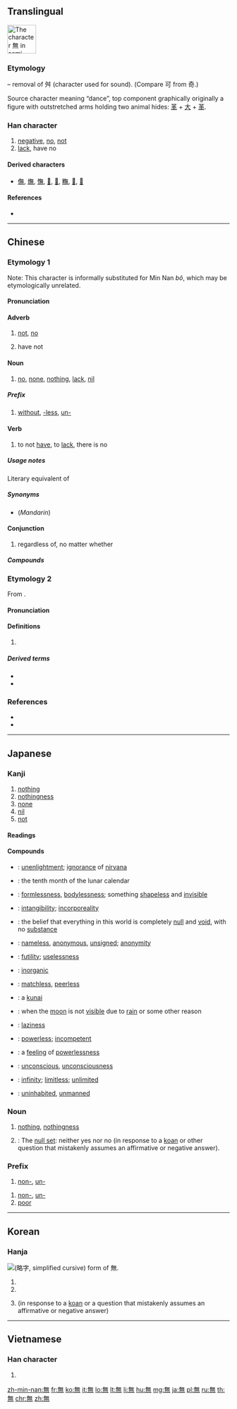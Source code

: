 ==Translingual==
{{stroke order|type=cursive}}
[[Image:無-still.svg|right|frame|65px|The character 無 in semi-cursive script.]]
{{wikipedia}}

===Etymology===
{{Han etyl}}
{{Han simp|舞|f=舛|t=&nbsp;}} – removal of 舛 (character used for sound). (Compare 可 from 奇.)

Source character meaning “dance”, top component graphically originally a figure with outstretched arms holding two animal hides: [[革]] + [[大]] + [[革]].

===Han character===
{{Han char|rn=86|rad=火|as=08|sn=12|four=80331|canj=OTF}}

# [[negative]], [[no]], [[not]]
# [[lack]], have no

====Derived characters====
* [[㒇]], [[㷻]], [[憮]], [[𠓺]], [[𤏠]], [[𥼣]], [[𨖴]], [[𨶭]]

====References====
* {{Han ref|kx=0673.260|dkj=19113|dj=1081.240|hdz=32211.150|uh=7121|ud=28961|bh=B54C|bd=46412}}

----

==Chinese==
{{zh-forms|s=无}}

===Etymology 1===
Note: This character is informally substituted for Min Nan ''bô'', which may be etymologically unrelated.

====Pronunciation====
{{zh-pron
|m=wú
|c=mou4
|h=pfs=vù
|mn=bô/bû
|w=
|mc=y
|oc=y
|ma=Zh-wú.ogg
|mna=Taiwanese-The_Vowel_o.ogg
|cat=adverb,noun,prefixes,verb,conjunction
}}

====Adverb====
{{zh-adv}}

# [[not]], [[no]]
#: {{zh-usex|無可|can't}}
# {{lb|zh|Min Nan}} have not
#: {{zh-usex|我 無 共 伊 講。|tr=Goá '''bô''' kā i kóng.|I '''didn't''' tell him.|MN}}

====Noun====
{{zh-noun}}

# [[no]], [[none]], [[nothing]], [[lack]], [[nil]]
#: {{zh-usex|我 無 求 於 你。|I want nothing from you.}}
#: {{zh-usex|從.無.到.有|start from nothing, from scratch}}

=====Prefix=====
{{zh-pref}}

# [[without]], [[-less]], [[un-]]
#: {{zh-usex|無情|heartless}}
#: {{zh-usex|無理|unreasonable}}
#: {{zh-usex|無邊|unlimited}}

====Verb====
{{zh-verb}}

# {{lb|zh|literary|Min Nan}} to not [[have]], to [[lack]], there is no
#: {{zh-usex|天空 無 雲。|tr=tiānkōng wú yún.|There is no cloud in the sky.}}
#: {{zh-usex|我 無 零星錢。|tr=Goá '''bô''' lân-san-chîⁿ.|I '''don't have''' any change.|MN}}

=====Usage notes=====
Literary equivalent of {{zh-l|沒有}}

=====Synonyms=====
* (''Mandarin'') {{zh-l|沒有}}

====Conjunction====
{{zh-con}}

# regardless of, no matter whether

=====Compounds=====
{{der5
|{{zh-l|無我}}
|{{zh-l|無比}}
|{{zh-l|無裨}}
|{{zh-l|無邊}}
|{{zh-l|無柄葉}}
|{{zh-l|無病呻吟}}
|{{zh-l|無補}}
|{{zh-l|無不}}
|{{zh-l|無猜}}
|{{zh-l|無才}}
|{{zh-l|無產階級}}
|{{zh-l|無產階級文化大革命}}
|{{zh-l|無產階級專政}}
|{{zh-l|無產者}}
|{{zh-l|無常}}
|{{zh-l|無償}}
|{{zh-l|無成}}
|{{zh-l|無恥}}
|{{zh-l|無出其右}}
|{{zh-l|無處存身}}
|{{zh-l|無從}}
|{{zh-l|無大無小}}
|{{zh-l|無道}}
|{{zh-l|無敵}}
|{{zh-l|無底}}
|{{zh-l|無底洞}}
|{{zh-l|無地自容}}
|{{zh-l|無的放矢}}
|{{zh-l|無冬歷夏}}, {{zh-l|無冬無夏}}
|{{zh-l|無動於衷}}, {{zh-l|無動於中}}
|{{zh-l|無獨有偶}}
|{{zh-l|無度}}
|{{zh-l|無端}}
|{{zh-l|無惡不作}}
|{{zh-l|無法}}
|{{zh-l|無法無天}}
|{{zh-l|無方}}
|{{zh-l|無妨}}
|{{zh-l|無非}}
|{{zh-l|無風}}
|{{zh-l|無風不起浪}}
|{{zh-l|無縫鋼管}}
|{{zh-l|無干}}
|{{zh-l|無功受祿}}
|{{zh-l|無辜}}
|{{zh-l|無故}}
|{{zh-l|無怪}}
|{{zh-l|無關}}
|{{zh-l|無關宏旨}}
|{{zh-l|無關緊要}}
|{{zh-l|無關痛癢}}
|{{zh-l|無官一身輕}}
|{{zh-l|無軌電車}}
|{{zh-l|無害}}
|{{zh-l|無核}}
|{{zh-l|無核國家}}
|{{zh-l|無恆}}
|{{zh-l|無後}}
|{{zh-l|無後坐力炮}}
|{{zh-l|無花果}}
|{{zh-l|無華}}
|{{zh-l|無話不說}}
|{{zh-l|無話可說}}
|{{zh-l|無機}}
|{{zh-l|無機肥料}}
|{{zh-l|無機合成}}
|{{zh-l|無機化合物}}
|{{zh-l|無機化學}}
|{{zh-l|無機酸}}
|{{zh-l|無機物}}
|{{zh-l|無機鹽}}
|{{zh-l|無稽}}
|{{zh-l|無及}}
|{{zh-l|無幾}}
|{{zh-l|無脊椎動物}}
|{{zh-l|無計可施}}
|{{zh-l|無記名投票}}
|{{zh-l|無際}}
|{{zh-l|無濟於事}}
|{{zh-l|無家可歸}}
|{{zh-l|無價之寶}}
|{{zh-l|無堅不摧}}
|{{zh-l|無間}}
|{{zh-l|無疆}}
|{{zh-l|無盡}}
|{{zh-l|無盡無休}}
|{{zh-l|無精打采}}
|{{zh-l|無拘無束}}
|{{zh-l|無可比擬}}
|{{zh-l|無可非議}}
|{{zh-l|無可奉告}}
|{{zh-l|無可厚非}}
|{{zh-l|無可諱言}}
|{{zh-l|無可救藥}}
|{{zh-l|無可奈何}}
|{{zh-l|無可奈何花落去}}
|{{zh-l|無可無不可}}
|{{zh-l|無可爭辯}}
|{{zh-l|無可置疑}}
|{{zh-l|無孔不人}}
|{{zh-l|無愧}}
|{{zh-l|無賴}}
|{{zh-l|無禮}}
|{{zh-l|無理}}
|{{zh-l|無理方程}}
|{{zh-l|無理根}}
|{{zh-l|無理函數}}
|{{zh-l|無理強辯}}
|{{zh-l|無理取鬧}}
|{{zh-l|無理式}}
|{{zh-l|無理數}}
|{{zh-l|無力}}
|{{zh-l|無立錐之地}}
|{{zh-l|無量}}
|{{zh-l|無聊}}
|{{zh-l|無聊賴}}
|{{zh-l|無路可走}}
|{{zh-l|無論}}
|{{zh-l|無論如何}}
|{{zh-l|無米之炊}}
|{{zh-l|無冕之王}}
|{{zh-l|無名}}
|{{zh-l|無名氏}}
|{{zh-l|無名小卒}}
|{{zh-l|無名英雄}}
|{{zh-l|無名指}}
|{{zh-l|無明火}}, {{zh-l|無名火}}
|{{zh-l|無奈}}
|{{zh-l|無奈何}}
|{{zh-l|無能}}
|{{zh-l|無能為力}}
|{{zh-l|無匹}}
|{{zh-l|無期徒刑}}
|{{zh-l|無奇不有}}
|{{zh-l|無牽無掛}}
|{{zh-l|無前}}
|{{zh-l|無巧不成書}}
|{{zh-l|無親無故}}
|{{zh-l|無情}}
|{{zh-l|無情無義}}
|{{zh-l|無窮}}
|{{zh-l|無窮大}}
|{{zh-l|無窮無盡}}
|{{zh-l|無窮小}}
|{{zh-l|無趣}}
|{{zh-l|無權}}
|{{zh-l|無缺}}
|{{zh-l|無人}}
|{{zh-l|無人售票}}
|{{zh-l|無人問津}}
|{{zh-l|無日}}
|{{zh-l|無傷大雅}}
|{{zh-l|無上}}
|{{zh-l|無涉}}
|{{zh-l|無神論}}
|{{zh-l|無聲}}
|{{zh-l|無聲片}}, {{zh-l|無聲片兒}}
|{{zh-l|無聲無息}}
|{{zh-l|無聲無臭}}
|{{zh-l|無繩電話}}
|{{zh-l|無時無刻}}
|{{zh-l|無視}}
|{{zh-l|無事不登三寶殿}}
|{{zh-l|無事忙}}
|{{zh-l|無事生非}}
|{{zh-l|無殊}}
|{{zh-l|無數}}
|{{zh-l|無雙}}
|{{zh-l|無霜期}}
|{{zh-l|無私}}
|{{zh-l|無私有弊}}
|{{zh-l|無酸硫}}
|{{zh-l|無算}}
|{{zh-l|無損}}
|{{zh-l|無所不包}}
|{{zh-l|無所不可}}
|{{zh-l|無所不能}}
|{{zh-l|無所不為}}
|{{zh-l|無所不用其極}}
|{{zh-l|無所不有}}
|{{zh-l|無所不在}}
|{{zh-l|無所不知}}
|{{zh-l|無所措手足}}
|{{zh-l|無所事事}}
|{{zh-l|無所適從}}
|{{zh-l|無所畏懼}}
|{{zh-l|無所謂}}
|{{zh-l|無所用心}}
|{{zh-l|無所作為}}
|{{zh-l|無他}}
|{{zh-l|無題}}
|{{zh-l|無條件}}
|{{zh-l|無條件刺激}}
|{{zh-l|無條件反射}}
|{{zh-l|無痛分娩}}
|{{zh-l|無頭案}}
|{{zh-l|無往不利}}
|{{zh-l|無往不勝}}
|{{zh-l|無妄之災}}
|{{zh-l|無望}}
|{{zh-l|無微不至}}
|{{zh-l|無為}}
|{{zh-l|無味}}
|{{zh-l|無畏}}
|{{zh-l|無謂}}
|{{zh-l|無……無……}}
|{{zh-l|無物}}
|{{zh-l|無誤}}
|{{zh-l|無息貸款}}
|{{zh-l|無隙可乘}}
|{{zh-l|無瑕}}
|{{zh-l|無暇}}
|{{zh-l|無下箸處}}
|{{zh-l|無限}}
|{{zh-l|無限大}}
|{{zh-l|無限公司}}
|{{zh-l|無限期}}
|{{zh-l|無限小}}
|{{zh-l|無線電}}
|{{zh-l|無線電報導}}
|{{zh-l|無線電波}}
|{{zh-l|無線電傳真}}
|{{zh-l|無線電電子學}}
|{{zh-l|無線電發射機}}
|{{zh-l|無線電話}}
|{{zh-l|無線電視}}
|{{zh-l|無線電收音機}}
|{{zh-l|無線電臺}}
|{{zh-l|無線電通信}}
|{{zh-l|無效}}
|{{zh-l|無邪}}
|{{zh-l|無懈可擊}}
|{{zh-l|無心}}
|{{zh-l|無形}}
|{{zh-l|無形中}}
|{{zh-l|無形資本}}
|{{zh-l|無性}}
|{{zh-l|無性生殖}}
|{{zh-l|無性雜交}}
|{{zh-l|無休止}}
|{{zh-l|無須}}
|{{zh-l|無需}}
|{{zh-l|無涯}}
|{{zh-l|無煙火藥}}
|{{zh-l|無煙煤}}
|{{zh-l|無言以對}}
|{{zh-l|無恙}}
|{{zh-l|無業}}
|{{zh-l|無業遊民}}
|{{zh-l|無依無靠}}
|{{zh-l|無遺}}
|{{zh-l|無疑}}
|{{zh-l|無以復加}}
|{{zh-l|無異}}
|{{zh-l|無益}}
|{{zh-l|無意}}
|{{zh-l|無意識}}
|{{zh-l|無垠}}
|{{zh-l|無影燈}}
|{{zh-l|無影無蹤}}
|{{zh-l|無用}}
|{{zh-l|無用功}}
|{{zh-l|無憂無慮}}
|{{zh-l|無餘}}
|{{zh-l|無與倫比}}
|{{zh-l|無冤無仇}}
|{{zh-l|無援}}
|{{zh-l|無緣}}
|{{zh-l|無緣無故}}
|{{zh-l|無債一身輕}}
|{{zh-l|無政府主義}}
|{{zh-l|無知}}
|{{zh-l|無止境}}
|{{zh-l|無中生有}}
|{{zh-l|無助於}}
|{{zh-l|無著}}
|{{zh-l|無籽果實}}
|{{zh-l|無足輕重}}
|{{zh-l|無阻}}
|{{zh-l|無罪}}
|{{zh-l|無坐力炮}}
|{{zh-l|無源之水，無本之木}}
}}

===Etymology 2===
From {{etyl|sa|zh}} {{m|sa|नमस्|tr=namas}}.

====Pronunciation====
{{zh-pron
|m=mó
|c=mo4
|h=pfs=mò
|cat=
}}

====Definitions====
{{zh-hanzi}}

# {{only used in|南無|lang=zh}}

=====Derived terms=====
* {{zh-l|南無}}
* {{zh-l|南無阿彌陀佛}}

===References===
* {{thcwd|8589}}
* {{R:twedu|A02416}}

----

==Japanese==

===Kanji===
{{ja-kanji|grade=4|rs=火08}}

# [[nothing]]
# [[nothingness]]
# [[none]]
# [[nil]]
# [[not]]

====Readings====
{{ja-readings
|goon=[[む]] (mu)
|kanon=[[ぶ]] (bu)
|toon=[[も]] (mo)
|kun=[[ない|な.い]] ([[無い]], na.i)
}}

====Compounds====
{{der-top|Compounds}}
* {{ja-r|無明|むみょう}}: [[unenlightment]]; [[ignorance]] of [[nirvana]]
* {{ja-r|神無月|かんなづき}}: {{qualifier|archaic}} the tenth month of the lunar calendar
* {{ja-r|無形|むぎょう}}: [[formlessness]], [[bodylessness]]; something [[shapeless]] and [[invisible]]
* {{ja-r|無形|むけい}}: [[intangibility]]; [[incorporeality]]
* {{ja-r|無見|むけん}}: the belief that everything in this world is completely [[null]] and [[void]], with no [[substance]]
* {{ja-r|無名|むめい}}: [[nameless]], [[anonymous]], [[unsigned]]; [[anonymity]]
* {{ja-r|無用|むよう}}: [[futility]]; [[uselessness]]
* {{ja-r|無機|むき}}: [[inorganic]]
{{der-mid}}
* {{ja-r|無双|むそう}}: [[matchless]], [[peerless]]
* {{ja-r|苦無|くない}}: a [[kunai#Japanese|kunai]]
* {{ja-r|無月|むげつ}}: when the [[moon]] is not [[visible]] due to [[rain]] or some other reason
* {{ja-r|無精|ぶしょう}}: [[laziness]]
* {{ja-r|無力|むりょく}}: [[powerless]]; [[incompetent]]
* {{ja-r|無力感|むりょくかん}}: a [[feeling]] of [[powerlessness]]
* {{ja-r|無意識|むいしき}}: [[unconscious]], [[unconsciousness]]
* {{ja-r|無限|むげん}}: [[infinity]]; [[limitless]]; [[unlimited]]
* {{ja-r|無人|ぶにん}}: [[uninhabited]], [[unmanned]]
{{der-bottom}}

{{ja-kanjitab|yomi=o|む}}

===Noun===
{{ja-noun|む}}

# [[nothing]], [[nothingness]]
# {{label|ja|Buddhism|sort=む}}: The [[null set]]: neither yes nor no (in response to a [[koan]] or other question that mistakenly assumes an affirmative or negative answer).

===Prefix===
{{ja-pos|む|prefix}}

# [[non-]], [[un-]]

{{ja-pos|ぶ|prefix}}

# [[non-]], [[un-]]
# [[poor]]

----

==Korean==

===Hanja===
[[File:Eopseul mu yakja.png|thumb|{{w|Yakja}} ([[略字#Korean|略字]], simplified cursive) form of 無.]]
{{ko-hanja|hangeul=무|eumhun=|rv=mu|mr=mu|y=mu}}

# {{ko-inline|무|mu|[[nothing]]}}
# {{ko-inline|무|mu|no}}
# {{label|ko|Buddhism}} {{ko-inline|무|mu|neither yes nor no}} (in response to a [[koan]] or a question that mistakenly assumes an affirmative or negative answer)

----

==Vietnamese==

===Han character===
{{vi-hantu|[[vô]], [[mô]], [[thủy]]|rs=火08}}

# {{defn|lang=vi|sort=火08}}

[[zh-min-nan:無]]
[[fr:無]]
[[ko:無]]
[[it:無]]
[[lo:無]]
[[lt:無]]
[[li:無]]
[[hu:無]]
[[mg:無]]
[[ja:無]]
[[pl:無]]
[[ru:無]]
[[th:無]]
[[chr:無]]
[[zh:無]]